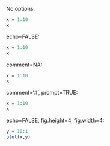 No options:
```r
x = 1:10
x
```

echo=FALSE:
```r
x = 1:10
x
```

comment=NA:
```r
x = 1:10
x
```
comment='#', prompt=TRUE:
```r
x = 1:10
x
```

echo=FALSE, fig.height=4, fig.width=4:

```r
y = 10:1
plot(x,y)
```